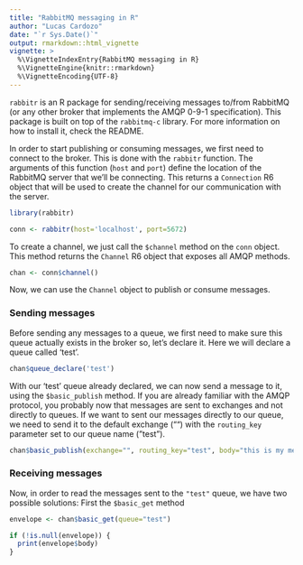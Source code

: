 ```yaml
---
title: "RabbitMQ messaging in R"
author: "Lucas Cardozo"
date: "`r Sys.Date()`"
output: rmarkdown::html_vignette
vignette: >
  %\VignetteIndexEntry{RabbitMQ messaging in R}
  %\VignetteEngine{knitr::rmarkdown}
  %\VignetteEncoding{UTF-8}
---
```


`rabbitr` is an R package for sending/receiving messages to/from RabbitMQ 
(or any other broker that implements the AMQP 0-9-1 specification). This package is built on top 
of the `rabbitmq-c` library. For more information on how to install it,
check the README.


In order to start publishing or consuming messages, we first need to connect to the broker.
This is done with the `rabbitr` function. The arguments of this function (`host` and `port`)
define the location of the RabbitMQ server that we'll be connecting. This returns a 
`Connection` R6 object that will be used to create the channel for our communication with the server.
```r
library(rabbitr)

conn <- rabbitr(host='localhost', port=5672)
```

To create a channel, we just call the `$channel` method on the `conn` object. This method
returns the `Channel` R6 object that exposes all AMQP methods.
```r
chan <- conn$channel()
```

Now, we can use the `Channel` object to publish or consume messages.

### Sending messages
Before sending any messages to a queue, we first need to make sure this queue actually exists
in the broker so, let's declare it. Here we will declare a queue called 'test'.
```r
chan$queue_declare('test')
```

With our 'test' queue already declared, we can now send a message to it, using the `$basic_publish`
method. If you are already familiar with the AMQP protocol, you probably now that messages are sent
to exchanges and not directly to queues. If we want to sent our messages directly to our queue,
we need to send it to the default exchange ("") with the `routing_key` parameter set to our queue name ("test").
```r
chan$basic_publish(exchange="", routing_key="test", body="this is my message")
```

### Receiving messages

Now, in order to read the messages sent to the `"test"` queue, we have two possible solutions: First the `$basic_get` method
```r
envelope <- chan$basic_get(queue="test")

if (!is.null(envelope)) {
  print(envelope$body)
}
```
